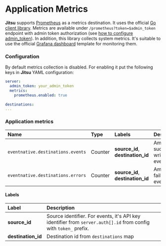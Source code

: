 # Application Metrics

**Jitsu** supports [Prometheus](https://prometheus.io/) as a metrics destination.
It uses the official [Go client library](https://github.com/prometheus/client_golang). Metrics are available
under `/prometheus?token=$admin_token` endpoint with admin token authorization
(see [how to configure admin_token](/docs/other-features/admin-endpoints)). In addition, this library collects system
metrics. It's suitable to use the official [Grafana dashboard](https://grafana.com/grafana/dashboards/6671) template for
monitoring them.

### Configuration

By default metrics collection is disabled. For enabling it put the following keys in **Jitsu** YAML configuration:

```yaml
server:
  admin_token: your_admin_token
  metrics:
    prometheus.enabled: true
    
destinations:
...    
```

### Application metrics

| Name | Type | Labels | Description |
| :--- | :--- | :--- | :--- |
| `eventnative.destinations.events` | Counter | **source\_id**, **destination\_id** | Amount of successful written events |
| `eventnative.destinations.errors` | Counter | **source\_id**, **destination\_id** | Amount of failed events |

#### Labels

| Label | Description |
| :--- | :--- |
| **source\_id** | Source identifier. For events, it's API key identifier from `server.auth[].id` from config with `token_` prefix. |
| **destination\_id** | Destination id from `destinations` map |



